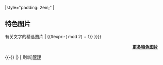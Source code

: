 {{Help intro frame top}}
<!-- TABS -->
{{Portal:文字/tabs|This=4}}
|style="padding: 2em;" |
<!-- CONTENT -->
== 特色图片 ==
有关文字的精选图片
{{Portal:文字/特色图片/{{#ifexpr:({{CURRENTTIMESTAMP}} mod 2) >= 0 | {{#expr:({{CURRENTTIMESTAMP}} mod 2) + 1}} | {{#expr:-({{CURRENTTIMESTAMP}} mod 2) + 1}} }}}}
<div align="right">
'''[[Portal:文字/特色图片/存档|更多特色图片]]'''
</div>
{{-}}
|}
[{{fullurl:Portal:文字/特色图片|action=purge}} 刷新][[Portal:文字/管理|管理]]